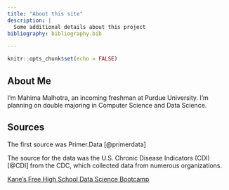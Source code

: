 ```yaml
---
title: "About this site"
description: |
  Some additional details about this project
bibliography: bibliography.bib

---
```


```r
knitr::opts_chunk$set(echo = FALSE)
```

## About Me
I'm Mahima Malhotra, an incoming freshman at Purdue University. I'm planning on double majoring in Computer Science and Data Science. 

## Sources
The first source was Primer.Data [@primerdata]

The source for the data was the U.S. Chronic Disease Indicators (CDI) [@CDI] from the CDC, which collected data from numerous organizations.


[Kane's Free High School Data Science Bootcamp](https://bootcamp.davidkane.info)